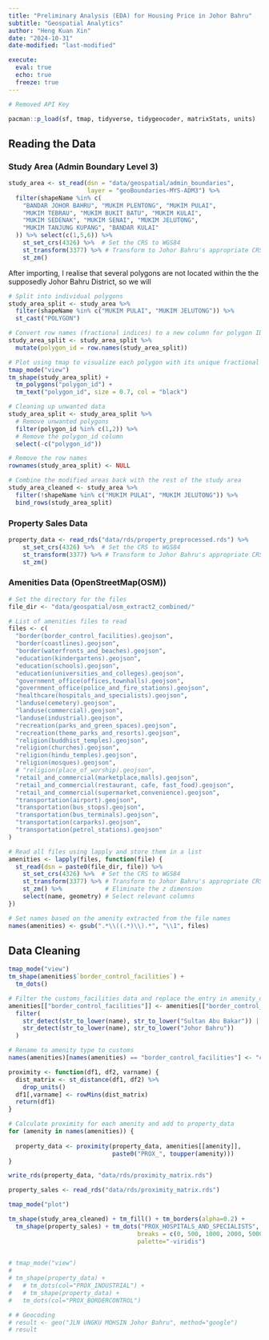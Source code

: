 ```yaml
---
title: "Preliminary Analysis (EDA) for Housing Price in Johor Bahru"
subtitle: "Geospatial Analytics"
author: "Heng Kuan Xin"
date: "2024-10-31"
date-modified: "last-modified"

execute: 
  eval: true
  echo: true
  freeze: true
---
```


```r
# Removed API Key
```

```r
pacman::p_load(sf, tmap, tidyverse, tidygeocoder, matrixStats, units)
```

## Reading the Data

### Study Area (Admin Boundary Level 3)

```r
study_area <- st_read(dsn = "data/geospatial/admin_boundaries", 
                      layer = "geoBoundaries-MYS-ADM3") %>%
  filter(shapeName %in% c(
    "BANDAR JOHOR BAHRU", "MUKIM PLENTONG", "MUKIM PULAI",
    "MUKIM TEBRAU", "MUKIM BUKIT BATU", "MUKIM KULAI",
    "MUKIM SEDENAK", "MUKIM SENAI", "MUKIM JELUTONG",
    "MUKIM TANJUNG KUPANG", "BANDAR KULAI"
  )) %>% select(c(1,5,6)) %>% 
    st_set_crs(4326) %>%  # Set the CRS to WGS84
    st_transform(3377) %>% # Transform to Johor Bahru's appropriate CRS
    st_zm()
```

After importing, I realise that several polygons are not located within the the supposedly Johor Bahru District, so we will

```r
# Split into individual polygons
study_area_split <- study_area %>%
  filter(shapeName %in% c("MUKIM PULAI", "MUKIM JELUTONG")) %>%
  st_cast("POLYGON")

# Convert row names (fractional indices) to a new column for polygon IDs
study_area_split <- study_area_split %>%
  mutate(polygon_id = row.names(study_area_split))

# Plot using tmap to visualize each polygon with its unique fractional index ID
tmap_mode("view")
tm_shape(study_area_split) +
  tm_polygons("polygon_id") +
  tm_text("polygon_id", size = 0.7, col = "black")
```

```r
# Cleaning up unwanted data
study_area_split <- study_area_split %>% 
  # Remove unwanted polygons
  filter(polygon_id %in% c(1,2)) %>%
  # Remove the polygon_id column
  select(-c("polygon_id"))

# Remove the row names
rownames(study_area_split) <- NULL

# Combine the modified areas back with the rest of the study area
study_area_cleaned <- study_area %>%
  filter(!shapeName %in% c("MUKIM PULAI", "MUKIM JELUTONG")) %>%
  bind_rows(study_area_split)
```

### Property Sales Data

```r
property_data <- read_rds("data/rds/property_preprocessed.rds") %>% 
    st_set_crs(4326) %>%  # Set the CRS to WGS84
    st_transform(3377) %>% # Transform to Johor Bahru's appropriate CRS
    st_zm()
```

### Amenities Data (OpenStreetMap(OSM))

```r
# Set the directory for the files
file_dir <- "data/geospatial/osm_extract2_combined/"

# List of amenities files to read
files <- c(
  "border(border_control_facilities).geojson",
  "border(coastlines).geojson",
  "border(waterfronts_and_beaches).geojson",
  "education(kindergartens).geojson",
  "education(schools).geojson",
  "education(universities_and_colleges).geojson",
  "government_office(offices,townhalls).geojson",
  "government_office(police_and_fire_stations).geojson",
  "healthcare(hospitals_and_specialists).geojson",
  "landuse(cemetery).geojson",
  "landuse(commercial).geojson",
  "landuse(industrial).geojson",
  "recreation(parks_and_green_spaces).geojson",
  "recreation(theme_parks_and_resorts).geojson",
  "religion(buddhist_temples).geojson",
  "religion(churches).geojson",
  "religion(hindu_temples).geojson",
  "religion(mosques).geojson",
  # "religion(place_of_worship).geojson",
  "retail_and_commercial(marketplace,malls).geojson",
  "retail_and_commercial(restaurant, cafe, fast_food).geojson",
  "retail_and_commercial(supermarket,convenience).geojson",
  "transportation(airport).geojson",
  "transportation(bus_stops).geojson",
  "transportation(bus_terminals).geojson",
  "transportation(carparks).geojson",
  "transportation(petrol_stations).geojson"
)

# Read all files using lapply and store them in a list
amenities <- lapply(files, function(file) {
  st_read(dsn = paste0(file_dir, file)) %>%
    st_set_crs(4326) %>%  # Set the CRS to WGS84
    st_transform(3377) %>% # Transform to Johor Bahru's appropriate CRS
    st_zm() %>%            # Eliminate the z dimension
    select(name, geometry) # Select relevant columns
})

# Set names based on the amenity extracted from the file names
names(amenities) <- gsub(".*\\((.*)\\).*", "\\1", files)
```

## Data Cleaning

```r
tmap_mode("view")
tm_shape(amenities$`border_control_facilities`) +
  tm_dots()
```

```r
# Filter the customs_facilities data and replace the entry in amenity_data
amenities[["border_control_facilities"]] <- amenities[["border_control_facilities"]] %>%
  filter(
    str_detect(str_to_lower(name), str_to_lower("Sultan Abu Bakar")) |
    str_detect(str_to_lower(name), str_to_lower("Johor Bahru"))
  )

# Rename to amenity type to customs
names(amenities)[names(amenities) == "border_control_facilities"] <- "customs_facilities"
```

```r
proximity <- function(df1, df2, varname) {
  dist_matrix <- st_distance(df1, df2) %>%
    drop_units()
  df1[,varname] <- rowMins(dist_matrix)
  return(df1)
}
```

```r
# Calculate proximity for each amenity and add to property_data
for (amenity in names(amenities)) {
  
  property_data <- proximity(property_data, amenities[[amenity]], 
                             paste0("PROX_", toupper(amenity)))
}
```

```r
write_rds(property_data, "data/rds/proximity_matrix.rds")
```

```r
property_sales <- read_rds("data/rds/proximity_matrix.rds")

tmap_mode("plot")

tm_shape(study_area_cleaned) + tm_fill() + tm_borders(alpha=0.2) +
  tm_shape(property_sales) + tm_dots("PROX_HOSPITALS_AND_SPECIALISTS", 
                                    breaks = c(0, 500, 1000, 2000, 5000, Inf),
                                    palette="-viridis")
                            

```

```r
# tmap_mode("view")
# 
# tm_shape(property_data) +
#   # tm_dots(col="PROX_INDUSTRIAL") +
#   # tm_shape(property_data) +
#   tm_dots(col="PROX_BORDERCONTROL")
```

```r
# # Geocoding
# result <- geo("JLN UNGKU MOHSIN Johor Bahru", method="google")
# result
```
